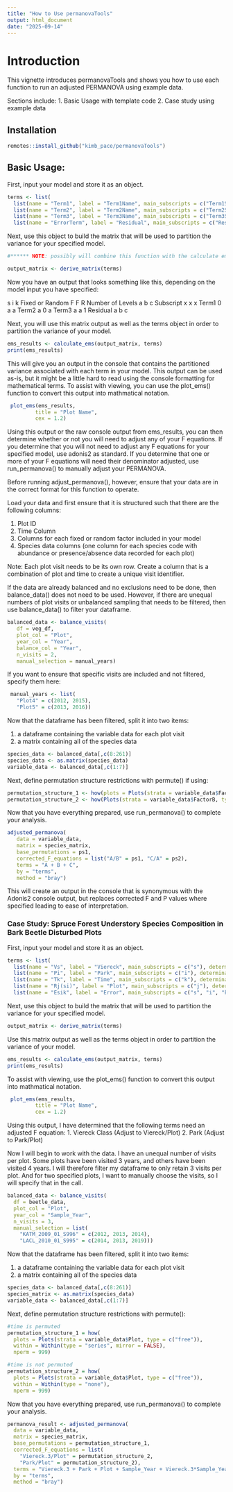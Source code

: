 ```yaml
---
title: "How to Use permanovaTools"
output: html_document
date: "2025-09-14"
---
```


# Introduction 

This vignette introduces permanovaTools and shows you how to use each function to run an adjusted PERMANOVA using example data. 

Sections include: 
1. Basic Usage with template code 
2. Case study using example data 
 

## Installation 

```r
remotes::install_github("kimb_pace/permanovaTools")
```

## Basic Usage: 

First, input your model and store it as an object. 

```r

terms <- list(
  list(name = "Term1", label = "Term1Name", main_subscripts = c("Term1Subscript"), determinant_subscripts = character(0), type = "FixedorRandom", levels = "Term1Levels"),
  list(name = "Term2", label = "Term2Name", main_subscripts = c("Term2Subscript"), determinant_subscripts = character(0), type = "FixedorRandom", levels = "Term2Levels"),
  list(name = "Term3", label = "Term3Name", main_subscripts = c("Term3Subscript"), determinant_subscripts = character(0), type = "FixedorRandom", levels = "Term3Levels"),
  list(name = "ErrorTerm", label = "Residual", main_subscripts = c("ResidualErrorSubscripts), determinant_subscripts = character(0), type = "FixedorRandom", levels = "ErrorLevels"))
```

Next, use this object to build the matrix that will be used to partition the variance for your specified model. 

```r

#****** NOTE: possibly will combine this function with the calculate ems function so it's 100% internal but in the build process it was just easier to split them up. I also did it this way so that the object output was easy to use for plot_ems but again I could probably build it in to have the variance object as an output... i don't know yet. mike if you're reading this as a potential future user of this package let me know what you think

output_matrix <- derive_matrix(terms)
```

Now you have an output that looks something like this, depending on the model input you have specified: 

s    i    k 
Fixed or Random     F    F    R 
Number of Levels    a    b    c 
Subscript           x    x    x 
Term1               0    a    a
Term2               a    0    a 
Term3               a    a    1 
Residual            a    b    c 

Next, you will use this matrix output as well as the terms object in order to partition the variance of your model. 

```r
ems_results <- calculate_ems(output_matrix, terms)
print(ems_results)
```

This will give you an output in the console that contains the partitioned variance associated with each term in your model. This output can be used as-is, but it might be a little hard to read using the console formatting for mathematical terms. To assist with viewing, you can use the plot_ems() function to convert this output into mathmatical notation. 

```r
 plot_ems(ems_results, 
         title = "Plot Name",
         cex = 1.2)
```

Using this output or the raw console output from ems_results, you can then determine whether or not you will need to adjust any of your F equations. If you determine that you will not need to adjust any F equations for your specified model, use adonis2 as standard. If you determine that one or more of your F equations will need their denominator adjusted, use run_permanova() to manually adjust your PERMANOVA. 

Before running adjust_permanova(), however, ensure that your data are in the correct format for this function to operate. 

Load your data and first ensure that it is structured such that there are the following columns: 

1. Plot ID 
2. Time Column 
3. Columns for each fixed or random factor included in your model 
4. Species data columns (one column for each species code with abundance or presence/absence data recorded for each plot)

Note: Each plot visit needs to be its own row. Create a column that is a combination of plot and time to create a unique visit identifier. 

If the data are already balanced and no exclusions need to be done, then balance_data() does not need to be used. However, if there are unequal numbers of plot visits or unbalanced sampling that needs to be filtered, then use balance_data() to filter your dataframe. 

```r
balanced_data <- balance_visits(
   df = veg_df,
   plot_col = "Plot",
   year_col = "Year",
   balance_col = "Year",
   n_visits = 2,
   manual_selection = manual_years) 
```

If you want to ensure that specific visits are included and not filtered, specify them here: 
```r
 manual_years <- list(
   "Plot4" = c(2012, 2015),
   "Plot5" = c(2013, 2016))
```

Now that the dataframe has been filtered, split it into two items: 

1. a dataframe containing the variable data for each plot visit 
2. a matrix containing all of the species data 

```r
species_data <- balanced_data[,c(8:261)]
species_data <- as.matrix(species_data) 
variable_data <- balanced_data[,c(1:7)]
```

Next, define permutation structure restrictions with permute() if using: 

```r
permutation_structure_1 <- how(plots = Plots(strata = variable_data$FactorB, type = c("free")), within = Within(type = "free"), nperm = 999)
permutation_structure_2 <- how(Plots(strata = variable_data$FactorB, type = c("free")), within = Within(type = "series", mirror = FALSE), nperm = 999)
```

Now that you have everything prepared, use run_permanova() to complete your analysis. 

```r
adjusted_permanova(
   data = variable_data,
   matrix = species_matrix,
   base_permutations = ps1,
   corrected_F_equations = list("A/B" = ps1, "C/A" = ps2),
   terms = "A + B + C",
   by = "terms", 
   method = "bray")
```

This will create an output in the console that is synonymous with the Adonis2 console output, but replaces corrected F and P values where specified leading to ease of interpretation. 







### Case Study: Spruce Forest Understory Species Composition in Bark Beetle Disturbed Plots 

First, input your model and store it as an object. 

```r

terms <- list(
  list(name = "Vs", label = "Viereck", main_subscripts = c("s"), determinant_subscripts = character(0), type = "fixed", levels = "a"),
  list(name = "Pi", label = "Park", main_subscripts = c("i"), determinant_subscripts = character(0), type = "fixed", levels = "b"),
  list(name = "Tk", label = "Time", main_subscripts = c("k"), determinant_subscripts = character(0), type = "random", levels = "c"),
  list(name = "Rj(si)", label = "Plot", main_subscripts = c("j"), determinant_subscripts = c("s", "i"), type = "random", levels = "d"),
  list(name = "Esik", label = "Error", main_subscripts = c("s", "i", "k"), determinant_subscripts = character(0), type = "random", levels = "abc"))

```

Next, use this object to build the matrix that will be used to partition the variance for your specified model. 

```r

output_matrix <- derive_matrix(terms)

```

Use this matrix output as well as the terms object in order to partition the variance of your model. 

```r

ems_results <- calculate_ems(output_matrix, terms)
print(ems_results)

```

To assist with viewing, use the plot_ems() function to convert this output into mathmatical notation. 

```r

 plot_ems(ems_results, 
         title = "Plot Name",
         cex = 1.2)
```

Using this output, I have determined that the following terms need an adjusted F equation: 
1. Viereck Class (Adjust to Viereck/Plot)
2. Park (Adjust to Park/Plot)

Now I will begin to work with the data. I have an unequal number of visits per plot. Some plots have been visited 3 years, and others have been visited 4 years. I will therefore filter my dataframe to only retain 3 visits per plot. And for two specified plots, I want to manually choose the visits, so I will specify that in the call. 

```r
balanced_data <- balance_visits(
  df = beetle_data,
  plot_col = "Plot",
  year_col = "Sample_Year",
  n_visits = 3,
  manual_selection = list(
    "KATM_2009_01_S996" = c(2012, 2013, 2014), 
    "LACL_2010_01_S995" = c(2014, 2013, 2019)))
```

Now that the dataframe has been filtered, split it into two items: 

1. a dataframe containing the variable data for each plot visit 
2. a matrix containing all of the species data 

```r
species_data <- balanced_data[,c(8:261)]
species_matrix <- as.matrix(species_data) 
variable_data <- balanced_data[,c(1:7)]
```

Next, define permutation structure restrictions with permute(): 

```r

#time is permuted 
permutation_structure_1 = how(
  plots = Plots(strata = variable_data$Plot, type = c("free")),
  within = Within(type = "series", mirror = FALSE),
  nperm = 999)

#time is not permuted
permutation_structure_2 = how(
  plots = Plots(strata = variable_data$Plot, type = c("free")),
  within = Within(type = "none"),
  nperm = 999)
```

Now that you have everything prepared, use run_permanova() to complete your analysis. 

```r
permanova_result <- adjusted_permanova(
  data = variable_data, 
  matrix = species_matrix, 
  base_permutations = permutation_structure_1,
  corrected_F_equations = list(
    "Viereck.3/Plot" = permutation_structure_2,
    "Park/Plot" = permutation_structure_2),
  terms = "Viereck.3 + Park + Plot + Sample_Year + Viereck.3*Sample_Year",
  by = "terms",
  method = "bray") 
```


